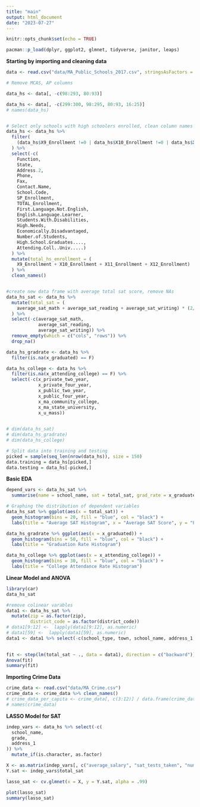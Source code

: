 ```yaml
---
title: "main"
output: html_document
date: "2023-07-27"
---
```


```r
knitr::opts_chunk$set(echo = TRUE)

pacman::p_load(dplyr, ggplot2, glmnet, tidyverse, janitor, leaps)
```

**Starting by importing and cleaning data**

```r
data <- read.csv("data/MA_Public_Schools_2017.csv", stringsAsFactors = T)

# Remove MCAS, AP columns

data_hs <- data[, -c(98:293, 80:93)]

data_hs <- data[, -c(299:300, 98:295, 80:93, 16:25)]
# names(data_hs)


# Select only schools with high schoolers enrolled, clean column names
data_hs <- data_hs %>% 
  filter(
    (data_hs$X9_Enrollment !=0 | data_hs$X10_Enrollment !=0 | data_hs$X11_Enrollment !=0 | data_hs$X12_Enrollment !=0)
  ) %>% 
  select(-c(
    Function, 
    State, 
    Address.2, 
    Phone, 
    Fax, 
    Contact.Name, 
    School.Code, 
    SP_Enrollment, 
    TOTAL_Enrollment, 
    First.Language.Not.English, 
    English.Language.Learner, 
    Students.With.Disabilities, 
    High.Needs, 
    Economically.Disadvantaged, 
    Number.of.Students, 
    High.School.Graduates...., 
    Attending.Coll..Univ.....)
  ) %>% 
  mutate(total_hs_enrollment = (
    X9_Enrollment + X10_Enrollment + X11_Enrollment + X12_Enrollment)
  ) %>% 
  clean_names()


#create new data frame with average total sat score, remove NAs
data_hs_sat <- data_hs %>% 
  mutate(total_sat = (
    average_sat_math + average_sat_reading + average_sat_writing) * (2/3)
  ) %>% 
  select(-c(average_sat_math, 
            average_sat_reading, 
            average_sat_writing)) %>% 
  remove_empty(which = c("cols", "rows")) %>%
  drop_na()

data_hs_gradrate <- data_hs %>% 
  filter(is.na(x_graduated) == F)

data_hs_college <- data_hs %>% 
  filter(is.na(x_attending_college) == F) %>% 
  select(-c(x_private_two_year, 
            x_private_four_year, 
            x_public_two_year, 
            x_public_four_year, 
            x_ma_community_college, 
            x_ma_state_university, 
            x_u_mass))
  

# dim(data_hs_sat)
# dim(data_hs_gradrate)
# dim(data_hs_college)

# Split data into training and testing 
picked = sample(seq_len(nrow(data_hs)), size = 150)
data.training = data_hs[picked,]
data.testing = data_hs[-picked,]

```

**Basic EDA**

```r
depend_vars <- data_hs_sat %>% 
  summarise(name = school_name, sat = total_sat, grad_rate = x_graduated, college_rate = x_attending_college)

# Graphing the distribution of dependent variables
data_hs_sat %>% ggplot(aes(x = total_sat)) + 
  geom_histogram(bins = 20, fill = "blue", col = "black") + 
  labs(title = "Average SAT Histogram", x = "Average SAT Score", y = "Frequency")

data_hs_gradrate %>% ggplot(aes(x = x_graduated)) + 
  geom_histogram(bins = 50, fill = "blue", col = "black") + 
  labs(title = "Graduation Rate Histogram")

data_hs_college %>% ggplot(aes(x = x_attending_college)) + 
  geom_histogram(bins = 30, fill = "blue", col = "black") + 
  labs(title = "College Attendance Rate Histogram")
```

**Linear Model and ANOVA**
```r
library(car)
data_hs_sat

#remove colinear varables
data1 <- data_hs_sat %>% 
  mutate(zip = as.factor(zip), 
         district_code = as.factor(district_code)) 
# data1[9:12] <-  lapply(data1[9:12], as.numeric)
# data1[59] <-  lapply(data1[59], as.numeric)
data1 <- data1 %>% select(-c(school_type, town, school_name, address_1, grade, district_name, zip, district_code))
  

fit <- step(lm(total_sat ~ ., data = data1), direction = c("backward"))
Anova(fit)
summary(fit)
```
**Importing Crime Data**

```r
crime_data <- read.csv("data/MA_Crime.csv")
crime_data <- crime_data %>% clean_names()
# crime_data_per_capita <- crime_data[, c(3:12)] / data.frame(crime_data$population
# names(crime_data)
```

**LASSO Model for SAT**

```r
indep_vars <- data_hs %>% select(-c(
  school_name,
  grade,
  address_1
)) %>% 
  mutate_if(is.character, as.factor)

X <- as.matrix(indep_vars[, c("average_salary", "sat_tests_taken", "number_of_students")])
Y.sat <- indep_vars$total_sat

lasso_sat <- cv.glmnet(x = X, y = Y.sat, alpha = .99)

plot(lasso_sat)
summary(lasso_sat)
```
